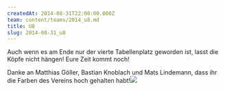 ```yaml
---
createdAt: 2014-08-31T22:00:00.000Z
team: content/teams/2014_u8.md
title: U8
slug: 2014-08-31_u8
---
```


Auch wenn es am Ende nur der vierte Tabellenplatz geworden ist, lasst die Köpfe nicht hängen! Eure Zeit kommt noch!

Danke an Matthias Göller, Bastian Knoblach und Mats Lindemann, dass ihr die Farben des Vereins hoch gehalten habt!![](/uploads/2014/u8_ergebnisse.jpg)
